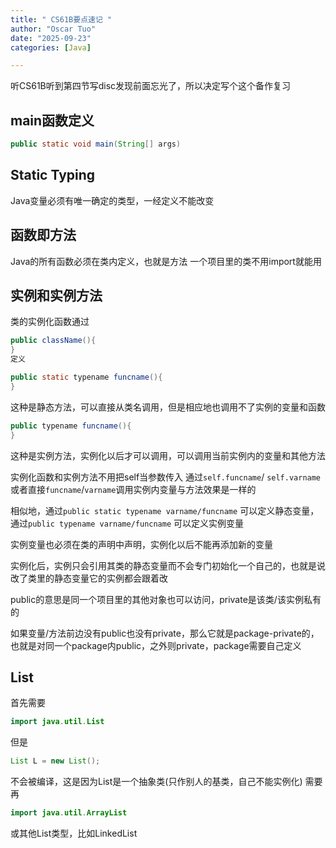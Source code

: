 ```yaml
---
title: " CS61B要点速记 "
author: "Oscar Tuo"
date: "2025-09-23"
categories: [Java]

---
```


听CS61B听到第四节写disc发现前面忘光了，所以决定写个这个备作复习

## main函数定义
```java
public static void main(String[] args)
```

## Static Typing
Java变量必须有唯一确定的类型，一经定义不能改变

## 函数即方法

Java的所有函数必须在类内定义，也就是方法
一个项目里的类不用import就能用

## 实例和实例方法
类的实例化函数通过
```java
public className(){
}
定义
```

```Java
public static typename funcname(){
}
``` 
这种是静态方法，可以直接从类名调用，但是相应地也调用不了实例的变量和函数

```java
public typename funcname(){
}
```
这种是实例方法，实例化以后才可以调用，可以调用当前实例内的变量和其他方法

实例化函数和实例方法不用把self当参数传入
通过`self.funcname`/ `self.varname`或者直接`funcname`/`varname`调用实例内变量与方法效果是一样的

相似地，通过`public static typename varname/funcname` 可以定义静态变量，通过`public typename varname/funcname` 可以定义实例变量

实例变量也必须在类的声明中声明，实例化以后不能再添加新的变量

实例化后，实例只会引用其类的静态变量而不会专门初始化一个自己的，也就是说改了类里的静态变量它的实例都会跟着改

public的意思是同一个项目里的其他对象也可以访问，private是该类/该实例私有的

如果变量/方法前边没有public也没有private，那么它就是package-private的，也就是对同一个package内public，之外则private，package需要自己定义

## List

首先需要
```java
import java.util.List
```
但是
```java
List L = new List();
```
不会被编译，这是因为List是一个抽象类(只作别人的基类，自己不能实例化)
需要再
```java
import java.util.ArrayList
```
或其他List类型，比如LinkedList